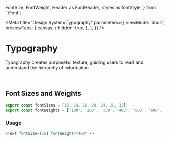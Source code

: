   FontSize,
  FontWeight,
  Header as FontHeader,
  styles as fontStyle,
} from './Font';

<Meta
  title="Design System/Typography"
  parameters={{
    viewMode: 'docs',
    previewTabs: {
      canvas: {
        hidden: true,
      },
    },
  }}
/>

# Typography

Typography creates purposeful texture, guiding users to read and understand the hierarchy of information.

<br/>

## Font Sizes and Weights

```jsx
export const fontSizes = [12, 14, 16, 20, 24, 28, 32];
export const fontWeights = ['100', '200', '300', '400', '500', '600', '700', '800', '900', bold, normal];
```

<div style={fontStyle.fontContainer}>
<div style={fontStyle.fontSubContainer}>
  <FontHeader text="Font Size" />
  <FontSize fontSize={12} />
  <FontSize fontSize={14} />
  <FontSize fontSize={16} />
  <FontSize fontSize={20} />
  <FontSize fontSize={24} />
  <FontSize fontSize={28} />
  <FontSize fontSize={32} />
</div>

<div style={fontStyle.fontSubContainer}>
  <FontHeader text="Font Weight" />
  <FontWeight fontWeight="100" />
  <FontWeight fontWeight="200" />
  <FontWeight fontWeight="300" />
  <FontWeight fontWeight="400" />
  <FontWeight fontWeight="500"/>
  <FontWeight fontWeight="600" />
  <FontWeight fontWeight="700" />
  <FontWeight fontWeight="800" />
  <FontWeight fontWeight="900" />
  <FontWeight fontWeight="bold" />
  <FontWeight fontWeight="normal" />
</div>
</div>

### Usage

```jsx
<Text fontSize={16} fontWeight="400" />
```
